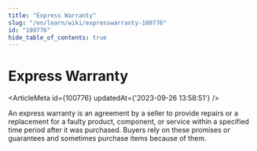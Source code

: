 ```yaml
---
title: "Express Warranty"
slug: "/en/learn/wiki/expresswarranty-100776"
id: "100776"
hide_table_of_contents: true
---
```



# Express Warranty

<ArticleMeta id={100776} updatedAt={'2023-09-26 13:58:51'} />
<div className='border-solid border-b border-t-0 my-4 border-[var(--ifm-color-gray-300)]' />

An express warranty is an agreement by a seller to provide repairs or a replacement for a faulty product, component, or service within a specified time period after it was purchased. Buyers rely on these promises or guarantees and sometimes purchase items because of them.
